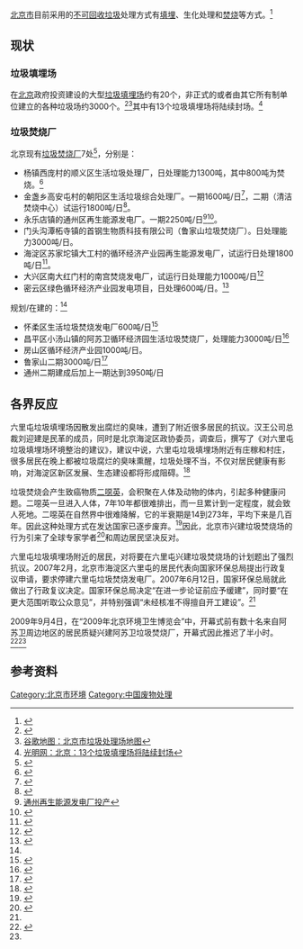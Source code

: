 [[北京市|北京市]]目前采用的[[垃圾|不可回收垃圾]]处理方式有[[堆填|填埋]]、生化处理和[[焚化爐|焚烧]]等方式。<ref>{{Cite web |url=http://finance.sina.com.cn/roll/20150506/104822117031.shtml |title=北京将建10座垃圾焚烧发电厂 曾因选址问题遭市民反对 |accessdate=2015-11-04 |archive-date=2016-03-04 |archive-url=https://web.archive.org/web/20160304124517/http://finance.sina.com.cn/roll/20150506/104822117031.shtml |dead-url=no }}</ref>

== 现状 ==
===垃圾填埋场===
在[[北京|北京]]政府投资建设的大型[[垃圾填埋场|垃圾填埋场]]约有20个，非正式的或者由其它所有制单位建立的各种垃圾场约3000个。<ref>{{Cite web |url=http://www.godeyes.cn/html/2009/03/13/viewable_3465.html |title=北京的垃圾填埋场 |access-date=2009-09-05 |archive-url=https://web.archive.org/web/20130613202050/http://www.godeyes.cn/html/2009/03/13/viewable_3465.html |archive-date=2013-06-13 |dead-url=yes }}</ref><ref>[http://maps.google.com/maps/ms?ie=UTF&msa=0&msid=109536062033638517082.000472d40b0255fcdca1c 谷歌地图：北京市垃圾处理场地图]</ref>其中有13个垃圾填埋场将陆续封场。<ref>[http://difang.gmw.cn/show.aspx?id=6655&cid=3 光明网：北京：13个垃圾填埋场将陆续封场]</ref>

===垃圾焚烧厂===
北京现有[[垃圾焚烧厂|垃圾焚烧厂]]7处<ref name="2016_public">{{Cite web |url=http://www.solidwaste.com.cn/news/244110.html |title=28家！北京垃圾处理厂分布地图全新出炉（权威版） |accessdate=2019-02-19 |archive-date=2019-02-20 |archive-url=https://web.archive.org/web/20190220002728/http://www.solidwaste.com.cn/news/244110.html |dead-url=no }}</ref>，分别是：
* 杨镇西庞村的顺义区生活垃圾处理厂，日处理能力1300吨，其中800吨为焚烧。<ref>{{Cite web |url=http://bjrb.bjd.com.cn/html/2018-10/29/content_291678.htm |title=顺义首座垃圾焚烧厂投产发电 |access-date=2019-02-19 |archive-url=https://web.archive.org/web/20190220002802/http://bjrb.bjd.com.cn/html/2018-10/29/content_291678.htm |archive-date=2019-02-20 |dead-url=yes }}</ref>
* 金盏乡高安屯村的朝阳区生活垃圾综合处理厂。一期1600吨/日<ref>{{Cite web |url=http://www.bjgat.com.cn/ |title=北京高安屯垃圾焚烧有限公司网站 |accessdate=2020-10-02 |archive-date=2019-09-10 |archive-url=https://web.archive.org/web/20190910173658/http://www.bjgat.com.cn/ |dead-url=no }}</ref>，二期（清洁焚烧中心）试运行1800吨/日<ref>{{Cite web |url=http://xjs.mee.gov.cn/sskf/kfss/bjs/dyp/201901/t20190125_690992.shtml |title=环保部宣传教育司第一批开放设施单位名录——北京市朝阳循环经济产业园 |access-date=2019-02-19 |archive-url=https://web.archive.org/web/20190219130236/http://xjs.mee.gov.cn/sskf/kfss/bjs/dyp/201901/t20190125_690992.shtml |archive-date=2019-02-19 |dead-url=yes }}</ref>。
* 永乐店镇的通州区再生能源发电厂。一期2250吨/日<ref>[http://epaper.ynet.com/html/2018-08/18/content_300066.htm?div=-1 通州再生能源发电厂投产]</ref><ref>{{Cite web |url=http://www.dynagreen.com.cn/ |title=绿色动力环保集团股份有限公司网站 |accessdate=2020-10-02 |archive-date=2020-08-04 |archive-url=https://web.archive.org/web/20200804113101/http://dynagreen.com.cn/ |dead-url=no }}</ref>。
* 门头沟潭柘寺镇的首钢生物质科技有限公司（鲁家山垃圾焚烧厂）。日处理能力3000吨/日。
* 海淀区苏家坨镇大工村的循环经济产业园再生能源发电厂，试运行日处理1800吨/日<ref>{{Cite web |url=http://www.begse.com/ |title=北京北控绿海能环保有限公司网站 |accessdate=2020-10-02 |archive-date=2019-02-19 |archive-url=https://web.archive.org/web/20190219183352/http://www.begse.com/ |dead-url=no }}</ref>。
* 大兴区南大红门村的南宫焚烧发电厂，试运行日处理能力1000吨/日<ref>{{Cite web |url=http://www.xinhuanet.com/politics/2017-10/28/c_1121868889.htm |title=北京：南城首座垃圾焚烧厂试运行“达标” |accessdate=2019-02-19 |archive-date=2019-02-19 |archive-url=https://web.archive.org/web/20190219183352/http://www.xinhuanet.com/politics/2017-10/28/c_1121868889.htm |dead-url=no }}</ref>
* 密云区绿色循环经济产业园发电项目，日处理600吨/日。<ref>{{Cite web |url=http://zfxxgk.beijing.gov.cn/myq11z001/gzdt53/2019-01/04/content_ea969c2aba474eeebd493369fa8320ef.shtml |title=密云区绿色循环经济产业园发电项目成功接入国家电网 |access-date=2019-02-19 |archive-url=https://web.archive.org/web/20190219183401/http://zfxxgk.beijing.gov.cn/myq11z001/gzdt53/2019-01/04/content_ea969c2aba474eeebd493369fa8320ef.shtml |archive-date=2019-02-19 |dead-url=yes }}</ref>

规划/在建的：<ref name="2016_public"></ref>
* 怀柔区生活垃圾焚烧发电厂600吨/日<ref>{{Cite web |url=http://www.bjbkyq.com/xxgk/shownews.php?id=127 |title=北京市怀柔区生活垃圾焚烧发电项目竣工环境保护验收公示 |accessdate=2019-02-19 |archive-date=2019-02-19 |archive-url=https://web.archive.org/web/20190219130341/http://www.bjbkyq.com/xxgk/shownews.php?id=127 |dead-url=no }}</ref>
* 昌平区小汤山镇的阿苏卫循环经济园生活垃圾焚烧厂，处理能力3000吨/日<ref>{{Cite web |url=http://gzw.beijing.gov.cn/yggq/qydt/201901/t20190128_11533.html |title=北京市重大工程项目阿苏卫焚烧厂倒送电一次成功 |accessdate=2019-02-19 |archive-date=2019-02-19 |archive-url=https://web.archive.org/web/20190219130252/http://gzw.beijing.gov.cn/yggq/qydt/201901/t20190128_11533.html |dead-url=no }}</ref>
* 房山区循环经济产业园1000吨/日。
* 鲁家山二期3000吨/日<ref>{{Cite web |url=http://www.cn-hw.net/html/china/201708/59450.html |title=北京鲁家山垃圾焚烧发电厂将扩建二期项目 |access-date=2019-02-19 |archive-url=https://web.archive.org/web/20190219130235/http://www.cn-hw.net/html/china/201708/59450.html |archive-date=2019-02-19 |dead-url=yes }}</ref>
* 通州二期建成后加上一期达到3950吨/日

== 各界反应 ==
六里屯垃圾填埋场因散发出腐烂的臭味，遭到了附近很多居民的抗议。汉王公司总裁刘迎建是民革的成员，同时是北京海淀区政协委员，调查后，撰写了《对六里屯垃圾填埋场环境整治的建议》，建议中说，六里屯垃圾填埋场附近有庄稼和村庄，很多居民在晚上都被垃圾腐烂的臭味熏醒，垃圾处理不当，不仅对居民健康有影响，对海淀区新区发展、生态建设都将形成阻碍。<ref name="自然之友：北京的垃圾焚烧厂路在何方">{{Cite web |url=http://www.fon.org.cn/content.php?aid=9230 |title=北京的垃圾焚烧厂路在何方 |accessdate=2009-09-05 |archive-date=2011-06-05 |archive-url=https://web.archive.org/web/20110605182912/http://www.fon.org.cn/content.php?aid=9230 |dead-url=yes }}</ref>

垃圾焚烧会产生致癌物质[[二噁英|二噁英]]，会积聚在人体及动物的体内，引起多种健康问题。二噁英一旦进入人体，7年10年都很难排出，而一旦累计到一定程度，就会致人死地。二噁英在自然界中很难降解，它的半衰期是14到273年，平均下来是几百年。因此这种处理方式在发达国家已逐步废弃。<ref name=" 环球网：垃圾烧出致命毒">{{Cite web |url=http://china.huanqiu.com/roll/2009-09/564116.html |title=垃圾烧出“致命毒” 国外学者告诫中国不要焚烧 |accessdate=2009-09-05 |archive-date=2009-09-05 |archive-url=https://web.archive.org/web/20090905082322/http://china.huanqiu.com/roll/2009-09/564116.html |dead-url=no }}</ref>因此，北京市兴建垃圾焚烧场的行为引来了全球专家学者<ref>{{Cite web |url=http://china.huanqiu.com/eyes_on_china/economy/2009-08/545073.html |title=中国垃圾焚烧炉威胁全球 |accessdate=2009-09-05 |archive-date=2009-09-19 |archive-url=https://web.archive.org/web/20090919180858/http://china.huanqiu.com/eyes_on_china/economy/2009-08/545073.html |dead-url=no }}</ref>和周边居民坚决反对。

六里屯垃圾填埋场附近的居民，对将要在六里屯兴建垃圾焚烧场的计划题出了强烈抗议。2007年2月，北京市海淀区六里屯的居民代表向国家环保总局提出行政复议申请，要求停建六里屯垃圾焚烧发电厂。2007年6月12日，国家环保总局就此做出了行政复议决定。国家环保总局决定“在进一步论证前应予缓建”，同时要“在更大范围听取公众意见”，并特别强调“未经核准不得擅自开工建设”。<ref name=" 环球网：垃圾烧出致命毒"/>

2009年9月4日，在“2009年北京环境卫生博览会”中，开幕式前有数十名来自阿苏卫周边地区的居民质疑兴建阿苏卫垃圾焚烧厂，开幕式因此推迟了半小时。<ref>{{Cite web |url=http://news.qq.com/a/20090905/000347.htm |title=阿苏卫焚烧厂居民质疑环评 |accessdate=2009-09-05 |archive-date=2009-09-17 |archive-url=https://web.archive.org/web/20090917203349/http://news.qq.com/a/20090905/000347.htm |dead-url=no }}</ref><ref name="自然之友：北京的垃圾焚烧厂路在何方"/>

== 参考资料 ==
{{reflist|2}}

[[Category:北京市环境|Category:北京市环境]]
[[Category:中国废物处理|Category:中国废物处理]]